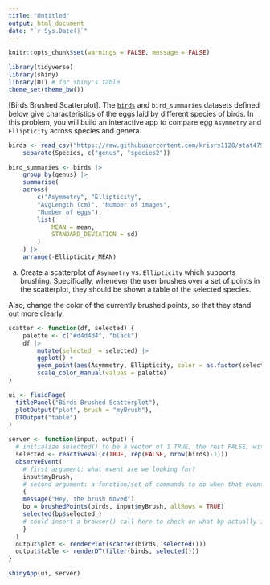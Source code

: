 ---
title: "Untitled"
output: html_document
date: "`r Sys.Date()`"
---

```{r, echo = FALSE}
knitr::opts_chunk$set(warnings = FALSE, message = FALSE)
```


```{r}
library(tidyverse)
library(shiny)
library(DT) # for shiny's table
theme_set(theme_bw())
```

[Birds Brushed Scatterplot]. The
[`birds`](https://raw.githubusercontent.com/krisrs1128/stat479_s22/main/exercises/data/birds.csv)
and `bird_summaries` datasets defined below give characteristics of the eggs
laid by different species of birds. In this problem, you will build an
interactive app to compare egg `Asymmetry` and `Ellipticity` across species and
genera.

```{r}
birds <- read_csv("https://raw.githubusercontent.com/krisrs1128/stat479_s22/main/exercises/data/birds.csv") |>
    separate(Species, c("genus", "species2"))

bird_summaries <- birds |>
    group_by(genus) |>
    summarise(
    across(
        c("Asymmetry", "Ellipticity",
        "AvgLength (cm)", "Number of images",
        "Number of eggs"),
        list(
            MEAN = mean, 
            STANDARD_DEVIATION = sd)
        )
    ) |>
    arrange(-Ellipticity_MEAN)
```

a. Create a scatterplot of `Asymmetry` vs. `Ellipticity` which supports
brushing. Specifically, whenever the user brushes over a set of points in the scatterplot, they should be shown a table of the selected species. 

Also, change the color of the currently brushed points, so that they stand out more clearly.

```{r}
scatter <- function(df, selected) {
    palette <- c("#d4d4d4", "black")
    df |>
        mutate(selected_ = selected) |>
        ggplot() +
        geom_point(aes(Asymmetry, Ellipticity, color = as.factor(selected_))) +
        scale_color_manual(values = palette)
}

ui <- fluidPage(
  titlePanel("Birds Brushed Scatterplot"),
  plotOutput("plot", brush = "myBrush"),
  DTOutput("table")
)

server <- function(input, output) {
  # initialize selected() to be a vector of 1 TRUE, the rest FALSE, with the same length as birds
  selected <- reactiveVal(c(TRUE, rep(FALSE, nrow(birds)-1)))
  observeEvent(
    # first argument: what event are we looking for?
    input$myBrush,
    # second argument: a function/set of commands to do when that event happens
    {
    message("Hey, the brush moved")
    bp = brushedPoints(birds, input$myBrush, allRows = TRUE)
    selected(bp$selected_)
    # could insert a browser() call here to check on what bp actually is
    }
  )
  output$plot <- renderPlot(scatter(birds, selected()))
  output$table <- renderDT(filter(birds, selected()))
}

shinyApp(ui, server)
```
